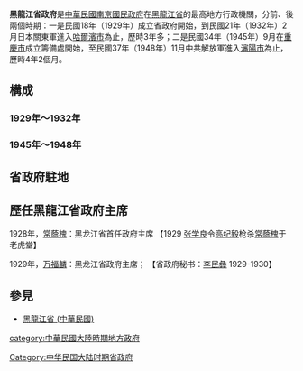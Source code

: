 {{mergeto|黑龍江省 (中華民國)}}
{{Expand|time=2014-01-31T16:11:41+00:00}}
{{Unreferenced|time=2014-01-31T08:21:09+00:00}}
{{Otheruses|subject=原[[中華民國|中華民國]][[黑龙江省_(中華民國)|黑龙江省]]的省政府|other=[[中華人民共和國|中華人民共和國]][[黑龙江省|黑龙江省]]的省級行政機關|黑龙江省人民政府}}

'''黑龍江省政府'''是[[中華民國|中華民國]][[南京國民政府|南京國民政府]]在[[黑龍江省_(中華民國)|黑龍江省]]的最高地方行政機關，分前、後兩個時期：一是民國18年（1929年）成立省政府開始，到民國21年（1932年）2月日本關東軍進入[[哈爾濱市_(中華民國)|哈爾濱市]]為止，歷時3年多；二是民國34年（1945年）9月在[[重慶市_(中華民國)|重慶市]]成立籌備處開始，至民國37年（1948年）11月中共解放軍進入[[瀋陽市_(中華民國)|瀋陽市]]為止，歷時4年2個月。

== 構成 ==
=== 1929年～1932年 ===
=== 1945年～1948年 ===

== 省政府駐地 ==

== 歷任黑龍江省政府主席 ==

1928年，[[常蔭槐|常蔭槐]]：黑龙江省首任政府主席 【1929 [[张学良|张学良]]令[[高纪毅|高纪毅]]枪杀[[常蔭槐|常蔭槐]]于老虎堂】

1929年，[[万福麟|万福麟]]：黑龙江省政府主席； 【省政府秘书：[[李民彝|李民彝]] 1929-1930】

== 參見 ==
*[[黑龍江省_(中華民國)|黑龍江省 (中華民國)]]

{{政治小作品}}
{{中華民國大陸時期省政府}}

[[category:中華民國大陸時期地方政府|category:中華民國大陸時期地方政府]]
[[Category:中华民国大陆时期省政府|Category:中华民国大陆时期省政府]]